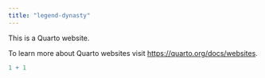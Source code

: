 ```yaml
---
title: "legend-dynasty"
---
```


This is a Quarto website.

To learn more about Quarto websites visit <https://quarto.org/docs/websites>.

```r
1 + 1
```

